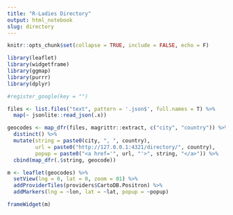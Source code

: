 ```yaml
---
title: "R-Ladies Directory"
output: html_notebook
slug: directory
---
```



```r
knitr::opts_chunk$set(collapse = TRUE, include = FALSE, echo = F)

library(leaflet)
library(widgetframe)
library(ggmap)
library(purrr)
library(dplyr)

#register_google(key = "")

files <- list.files("text", pattern = '.json$', full.names = T) %>% 
  map(~ jsonlite::read_json(.x))

geocodes <- map_dfr(files, magrittr::extract, c("city", "country")) %>% 
  distinct() %>% 
  mutate(string = paste0(city, ", ", country),
         url = paste0("http://127.0.0.1:4321/directory/", country),
         popup = paste0("<a href='", url, "'>", string, "</a>")) %>% 
  cbind(map_dfr(.$string, geocode))

m <- leaflet(geocodes) %>%
  setView(lng = 0, lat = 0, zoom = 01) %>% 
  addProviderTiles(providers$CartoDB.Positron) %>% 
  addMarkers(lng = ~lon, lat = ~lat, popup = ~popup)
```

```r
frameWidget(m)
```

